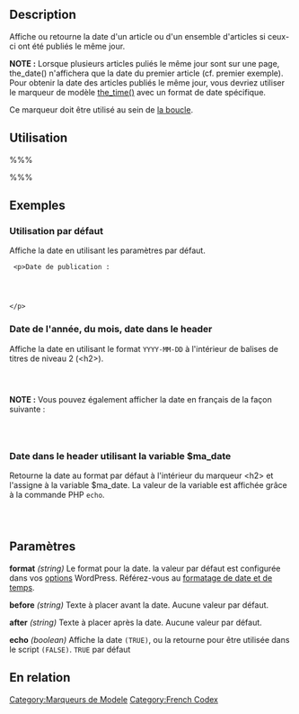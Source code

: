 {{French Header}} 
== Description ==

Affiche ou retourne la date d'un article ou d'un ensemble d'articles si ceux-ci ont été publiés le même jour.

'''NOTE :''' Lorsque plusieurs articles puliés le même jour sont sur une page, the_date() n'affichera que la date du premier article (cf. premier exemple). Pour obtenir la date des articles publiés le même jour, vous devriez utiliser le marqueur de modèle [[Template_Tags/the_time|the_time()]] avec un format de date spécifique. 

Ce marqueur doit être utilisé au sein de [[fr:La_Boucle|la boucle]].

== Utilisation ==

%%% <?php the_date('format', 'avant', 'apres', echo); ?> %%%

== Exemples ==

=== Utilisation par défaut ===

Affiche la date en utilisant les paramètres par défaut.

<code> &lt;p&gt;Date de publication : <?php the_date(); ?>&lt;/p&gt;</code>

=== Date de l'année, du mois, date dans le header ===
 
Affiche la date en utilisant le format <tt>YYYY-MM-DD</tt> à l'intérieur de balises de titres de niveau 2 (&lt;h2&gt;).

<code><?php the_date('Y-m-d', '&lt;h2&gt;', '&lt;/h2&gt;'); ?></code>

'''NOTE :''' Vous pouvez également afficher la date en français de la façon suivante :

<code><?php the_date('d-m-Y', '&lt;h2&gt;', '&lt;/h2&gt;'); ?></code>

=== Date dans le header utilisant la variable $ma_date ===

Retourne la date au format par défaut à l'intérieur du marqueur &lt;h2&gt; et l'assigne à la variable $ma_date. La valeur de la variable est affichée grâce à la commande PHP <tt>echo</tt>.

<code><?php $ma_date = the_date(&#39;&#39;, &#39;&#39;, &#39;&#39;, FALSE); echo $ma_date; ?></code>

== Paramètres ==

'''format'''
''(string)'' Le format pour la date. la valeur par défaut est configurée dans vos [[fr:Panneaux_Administration#Options|options]] WordPress. Référez-vous au [[Formatting_Date_and_Time|formatage de date et de temps]].

'''before''' 
''(string)'' Texte à placer avant la date. Aucune valeur par défaut.

'''after''' 
''(string)'' Texte à placer après la date. Aucune valeur par défaut.

'''echo''' 
''(boolean)'' Affiche la date <tt>(TRUE)</tt>, ou la retourne pour être utilisée dans le script <tt>(FALSE)</tt>. <tt>TRUE</tt> par défaut



== En relation ==

{{Date Tags}}

[[Category:Marqueurs de Modele]]
[[Category:French Codex]]